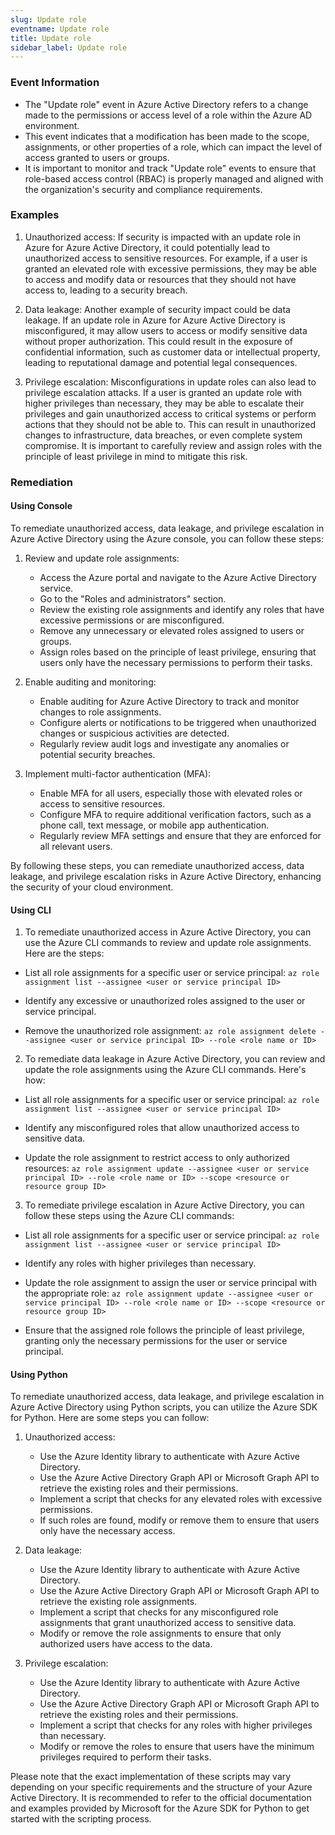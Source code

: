 ```yaml
--- 
slug: Update role
eventname: Update role
title: Update role
sidebar_label: Update role
---
```

                       
### Event Information

- The "Update role" event in Azure Active Directory refers to a change made to the permissions or access level of a role within the Azure AD environment.
- This event indicates that a modification has been made to the scope, assignments, or other properties of a role, which can impact the level of access granted to users or groups.
- It is important to monitor and track "Update role" events to ensure that role-based access control (RBAC) is properly managed and aligned with the organization's security and compliance requirements.


### Examples

1. Unauthorized access: If security is impacted with an update role in Azure for Azure Active Directory, it could potentially lead to unauthorized access to sensitive resources. For example, if a user is granted an elevated role with excessive permissions, they may be able to access and modify data or resources that they should not have access to, leading to a security breach.

2. Data leakage: Another example of security impact could be data leakage. If an update role in Azure for Azure Active Directory is misconfigured, it may allow users to access or modify sensitive data without proper authorization. This could result in the exposure of confidential information, such as customer data or intellectual property, leading to reputational damage and potential legal consequences.

3. Privilege escalation: Misconfigurations in update roles can also lead to privilege escalation attacks. If a user is granted an update role with higher privileges than necessary, they may be able to escalate their privileges and gain unauthorized access to critical systems or perform actions that they should not be able to. This can result in unauthorized changes to infrastructure, data breaches, or even complete system compromise. It is important to carefully review and assign roles with the principle of least privilege in mind to mitigate this risk.

### Remediation

#### Using Console

To remediate unauthorized access, data leakage, and privilege escalation in Azure Active Directory using the Azure console, you can follow these steps:

1. Review and update role assignments: 
   - Access the Azure portal and navigate to the Azure Active Directory service.
   - Go to the "Roles and administrators" section.
   - Review the existing role assignments and identify any roles that have excessive permissions or are misconfigured.
   - Remove any unnecessary or elevated roles assigned to users or groups.
   - Assign roles based on the principle of least privilege, ensuring that users only have the necessary permissions to perform their tasks.

2. Enable auditing and monitoring:
   - Enable auditing for Azure Active Directory to track and monitor changes to role assignments.
   - Configure alerts or notifications to be triggered when unauthorized changes or suspicious activities are detected.
   - Regularly review audit logs and investigate any anomalies or potential security breaches.

3. Implement multi-factor authentication (MFA):
   - Enable MFA for all users, especially those with elevated roles or access to sensitive resources.
   - Configure MFA to require additional verification factors, such as a phone call, text message, or mobile app authentication.
   - Regularly review MFA settings and ensure that they are enforced for all relevant users.

By following these steps, you can remediate unauthorized access, data leakage, and privilege escalation risks in Azure Active Directory, enhancing the security of your cloud environment.

#### Using CLI

1. To remediate unauthorized access in Azure Active Directory, you can use the Azure CLI commands to review and update role assignments. Here are the steps:

- List all role assignments for a specific user or service principal:
  `az role assignment list --assignee <user or service principal ID>`

- Identify any excessive or unauthorized roles assigned to the user or service principal.

- Remove the unauthorized role assignment:
  `az role assignment delete --assignee <user or service principal ID> --role <role name or ID>`

2. To remediate data leakage in Azure Active Directory, you can review and update the role assignments using the Azure CLI commands. Here's how:

- List all role assignments for a specific user or service principal:
  `az role assignment list --assignee <user or service principal ID>`

- Identify any misconfigured roles that allow unauthorized access to sensitive data.

- Update the role assignment to restrict access to only authorized resources:
  `az role assignment update --assignee <user or service principal ID> --role <role name or ID> --scope <resource or resource group ID>`

3. To remediate privilege escalation in Azure Active Directory, you can follow these steps using the Azure CLI commands:

- List all role assignments for a specific user or service principal:
  `az role assignment list --assignee <user or service principal ID>`

- Identify any roles with higher privileges than necessary.

- Update the role assignment to assign the user or service principal with the appropriate role:
  `az role assignment update --assignee <user or service principal ID> --role <role name or ID> --scope <resource or resource group ID>`

- Ensure that the assigned role follows the principle of least privilege, granting only the necessary permissions for the user or service principal.

#### Using Python

To remediate unauthorized access, data leakage, and privilege escalation in Azure Active Directory using Python scripts, you can utilize the Azure SDK for Python. Here are some steps you can follow:

1. Unauthorized access:
   - Use the Azure Identity library to authenticate with Azure Active Directory.
   - Use the Azure Active Directory Graph API or Microsoft Graph API to retrieve the existing roles and their permissions.
   - Implement a script that checks for any elevated roles with excessive permissions.
   - If such roles are found, modify or remove them to ensure that users only have the necessary access.

2. Data leakage:
   - Use the Azure Identity library to authenticate with Azure Active Directory.
   - Use the Azure Active Directory Graph API or Microsoft Graph API to retrieve the existing role assignments.
   - Implement a script that checks for any misconfigured role assignments that grant unauthorized access to sensitive data.
   - Modify or remove the role assignments to ensure that only authorized users have access to the data.

3. Privilege escalation:
   - Use the Azure Identity library to authenticate with Azure Active Directory.
   - Use the Azure Active Directory Graph API or Microsoft Graph API to retrieve the existing roles and their permissions.
   - Implement a script that checks for any roles with higher privileges than necessary.
   - Modify or remove the roles to ensure that users have the minimum privileges required to perform their tasks.

Please note that the exact implementation of these scripts may vary depending on your specific requirements and the structure of your Azure Active Directory. It is recommended to refer to the official documentation and examples provided by Microsoft for the Azure SDK for Python to get started with the scripting process.


 